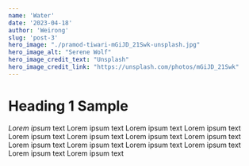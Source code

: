 ```yaml
---
name: 'Water'
date: '2023-04-18'
author: 'Weirong'
slug: 'post-3'
hero_image: "./pramod-tiwari-mGiJD_21Swk-unsplash.jpg"
hero_image_alt: "Serene Wolf"
hero_image_credit_text: "Unsplash"
hero_image_credit_link: "https://unsplash.com/photos/mGiJD_21Swk"
---
```


# Heading 1 Sample

*Lorem ipsum* text Lorem ipsum text Lorem ipsum text Lorem ipsum text Lorem ipsum text Lorem ipsum text Lorem ipsum text Lorem ipsum text Lorem ipsum text Lorem ipsum text Lorem ipsum text Lorem ipsum text Lorem ipsum text Lorem ipsum text 

